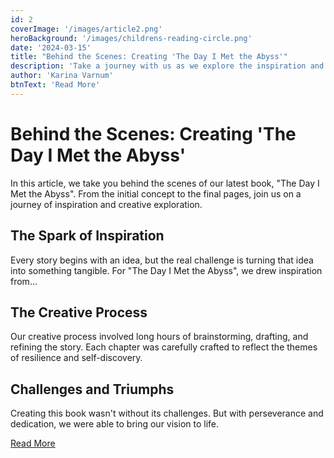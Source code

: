 ```yaml
---
id: 2
coverImage: '/images/article2.png'
heroBackground: '/images/childrens-reading-circle.png'
date: '2024-03-15'
title: "Behind the Scenes: Creating 'The Day I Met the Abyss'"
description: 'Take a journey with us as we explore the inspiration and process behind our latest book...'
author: 'Karina Varnum'
btnText: 'Read More'
---
```


# Behind the Scenes: Creating 'The Day I Met the Abyss'

In this article, we take you behind the scenes of our latest book, "The Day I Met the Abyss". From the initial concept to the final pages, join us on a journey of inspiration and creative exploration.

## The Spark of Inspiration

Every story begins with an idea, but the real challenge is turning that idea into something tangible. For "The Day I Met the Abyss", we drew inspiration from...

## The Creative Process

Our creative process involved long hours of brainstorming, drafting, and refining the story. Each chapter was carefully crafted to reflect the themes of resilience and self-discovery.

## Challenges and Triumphs

Creating this book wasn't without its challenges. But with perseverance and dedication, we were able to bring our vision to life.

[Read More](/path-to-full-article)
